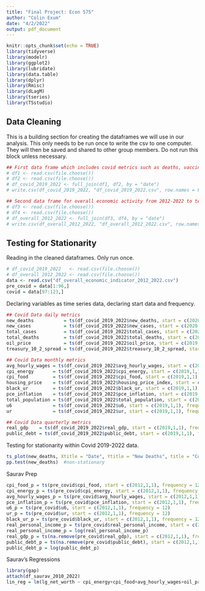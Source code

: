 ```yaml
---
title: "Final Project: Econ 575"
author: "Colin Exum"
date: "4/2/2022"
output: pdf_document
---
```


```r
knitr::opts_chunk$set(echo = TRUE)
library(tidyverse)
library(modelr)
library(ggplot2)
library(lubridate)
library(data.table)
library(dplyr)
library(Rmisc)
library(dLagM)
library(tseries)
library(TSstudio)
```


## Data Cleaning ##
This is a building section for creating the dataframes we will use in our analysis. This only needs to be run once to write the csv to one computer. They will then be saved and shared to other group members. Do not run this block unless necessary. 
```r
## First data frame which includes covid metrics such as deaths, vaccinations, cases, etc...
# df1 <- read.csv(file.choose())
# df2 <- read.csv(file.choose())
# df_covid_2019_2022 <- full_join(df1, df2, by = "date")
# write.csv(df_covid_2019_2022, "df_covid_2019_2022.csv", row.names = FALSE)

## Second data frame for overall economic activity from 2012-2022 to test differences pre and post covid. 
# df3 <- read.csv(file.choose())
# df4 <- read.csv(file.choose())
# df_overall_2012_2022 <- full_join(df3, df4, by = "date")
# write.csv(df_overall_2012_2022, "df_overall_2012_2022.csv", row.names = FALSE)
```

## Testing for Stationarity  ##
Reading in the cleaned dataframes. Only run once. 
```r
# df_covid_2019_2022   <- read.csv(file.choose())
# df_overall_2012_2022 <- read.csv(file.choose())
data <- read.csv("df_overall_economic_indicator_2012_2022.csv")
pre_covid = data[1:96,]
covid = data[97:123,]
```

Declaring variables as time series data, declaring start data and frequency. 
```r
## Covid Data daily metrics
new_deaths           = ts(df_covid_2019_2022$new_deaths, start = c(2020,1,9), frequency = 365)
new_cases            = ts(df_covid_2019_2022$new_cases, start = c(2020,1,9), frequency = 365)
total_cases          = ts(df_covid_2019_2022$total_cases, start = c(2020,2,24), frequency = 365)
total_deaths         = ts(df_covid_2019_2022$total_deaths, start = c(2020,3,23), frequency = 365)
oil_price            = ts(df_covid_2019_2022$oil_price, start = c(2019,1,2), frequency = 365)
treasury_10_2_spread = ts(df_covid_2019_2022$treasury_10_2_spread, start = c(2019,1,2), frequency = 365)

## Covid Data monthly metrics
avg_hourly_wages = ts(df_covid_2019_2022$avg_hourly_wages, start = c(2019,1,1), frequency = 12)
cpi_energy       = ts(df_covid_2019_2022$cpi_energy, start = c(2019,1,1), frequency = 12)
cpi_food         = ts(df_covid_2019_2022$cpi_food, start = c(2019,1,1), frequency = 12)
housing_price    = ts(df_covid_2019_2022$housing_price_index, start = c(2019,1,1), frequency = 12)
black_ur         = ts(df_covid_2019_2022$black_ur, start = c(2019,1,1), frequency = 12)
pce_inflation    = ts(df_covid_2019_2022$pce_inflation, start = c(2019,1,1), frequency = 12)
total_population = ts(df_covid_2019_2022$total_population, start = c(2019,1,1), frequency = 12)
u6               = ts(df_covid_2019_2022$u6, start = c(2019,1,1), frequency = 12)
ur               = ts(df_covid_2019_2022$ur, start = c(2019,1,1), frequency = 12)

## Covid Data quarterly metrics
real_gdp    = ts(df_covid_2019_2022$real_gdp, start = c(2019,1,1), frequency = 4)
public_debt = ts(df_covid_2019_2022$public_debt, start = c(2019,1,1), frequency = 4)
```
Testing for stationarity within Covid 2019-2022 data. 
```r
ts_plot(new_deaths, Xtitle = "Date", Ytitle = "New Deaths", title = "Covid Data 2019-2022")
pp.test(new_deaths)  #non-stationary

```

Saurav Prep
```r
cpi_food_p = ts(pre_covid$cpi_food, start = c(2012,1,1), frequency = 12)
cpi_energy_p = ts(pre_covid$cpi_energy, start = c(2012,1,1), frequency = 12)
avg_hourly_wages_p = ts(pre_covid$avg_hourly_wages, start = c(2012,1,1), frequency = 12)
pce_inflation_p = ts(pre_covid$pce_inflation, start = c(2012,1,1), frequency = 12)
u6_p = ts(pre_covid$u6, start = c(2012,1,1), frequency = 12)
ur_p = ts(pre_covid$ur, start = c(2012,1,1), frequency = 12)
black_ur_p = ts(pre_covid$black_ur, start = c(2012,1,1), frequency = 12)
real_personal_income_p = ts(pre_covid$real_personal_income, start = c(2012,1,1), frequency = 12)
real_personal_income_p = log(real_personal_income_p)
real_gdp_p = ts(na.remove(pre_covid$real_gdp), start = c(2012,1,1), frequency = 4)
public_debt_p = ts(na.remove(pre_covid$public_debt), start = c(2012,1,1), frequency = 4)
public_debt_p = log(public_debt_p)
```

Saurav's Regressions
```r
library(gap)
attach(df_saurav_2010_2022)
lin_reg = lm(lg_net_worth ~ cpi_energy+cpi_food+avg_hourly_wages+oil_price+u6+ur+black_ur)


```

